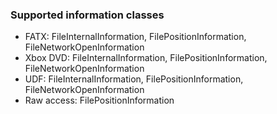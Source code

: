 === Supported information classes ===

* FATX: FileInternalInformation, FilePositionInformation, FileNetworkOpenInformation
* Xbox DVD: FileInternalInformation, FilePositionInformation, FileNetworkOpenInformation
* UDF: FileInternalInformation, FilePositionInformation, FileNetworkOpenInformation
* Raw access: FilePositionInformation